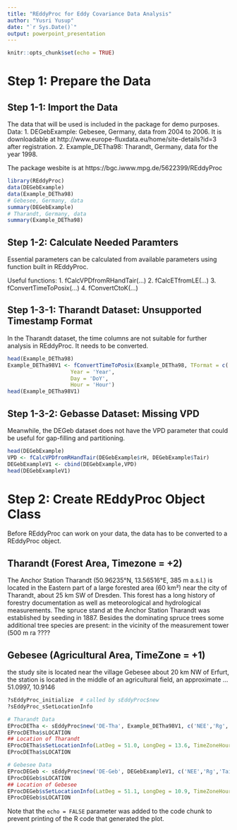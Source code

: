 ```yaml
---
title: "REddyProc for Eddy Covariance Data Analysis"
author: "Yusri Yusup"
date: "`r Sys.Date()`"
output: powerpoint_presentation
---
```


```r
knitr::opts_chunk$set(echo = TRUE)
```

# Step 1: Prepare the Data
## Step 1-1: Import the Data

The data that will be used is included in the package for demo purposes.
Data:
1. DEGebExample: Gebesee, Germany, data from 2004 to 2006. It is downloadable at http://www.europe-fluxdata.eu/home/site-details?id=3 after registration.
2. Example_DETha98: Tharandt, Germany, data for the year 1998. 

The package wesbite is at https://bgc.iwww.mpg.de/5622399/REddyProc
```r

library(REddyProc)
data(DEGebExample)
data(Example_DETha98)
# Gebesee, Germany, data 
summary(DEGebExample)
# Tharandt, Germany, data
summary(Example_DETha98)

```
## Step 1-2: Calculate Needed Paramters

Essential parameters can be calculated from available parameters using function
built in REddyProc.

Useful functions:
1. fCalcVPDfromRHandTair(...)
2. fCalcETfromLE(...) 
3. fConvertTimeToPosix(...)
4. fConvertCtoK(...)

## Step 1-3-1: Tharandt Dataset: Unsupported Timestamp Format
In the Tharandt dataset, the time columns are not suitable for further analysis
in REddyProc. It needs to be converted.

```r
head(Example_DETha98)
Example_DETha98V1 <- fConvertTimeToPosix(Example_DETha98, TFormat = c('YDH'),
                    Year = 'Year',
                    Day = 'DoY', 
                    Hour = 'Hour')
head(Example_DETha98V1)
```
## Step 1-3-2: Gebasse Dataset: Missing VPD

Meanwhile, the DEGeb dataset does not have the VPD parameter that could be 
useful for gap-filling and partitioning.

```r
head(DEGebExample)
VPD <- fCalcVPDfromRHandTair(DEGebExample$rH, DEGebExample$Tair)
DEGebExampleV1 <- cbind(DEGebExample,VPD)
head(DEGebExampleV1)
```
# Step 2: Create REddyProc Object Class

Before REddyProc can work on your data, the data has to be converted to a REddyProc object.

## Tharandt (Forest Area, Timezone = +2)
The Anchor Station Tharandt (50.96235°N, 13.56516°E, 385 m a.s.l.) is located in the Eastern part of a large forested area (60 km²) near the city of Tharandt, about 25 km SW of Dresden. This forest has a long history of forestry documentation as well as meteorological and hydrological measurements. The spruce stand at the Anchor Station Tharandt was established by seeding in 1887. Besides the dominating spruce trees some additional tree species are present: in the vicinity of the measurement tower (500 m ra ????

## Gebesee (Agricultural Area, TimeZone = +1)
the study site is located near the village Gebesee about 20 km NW of Erfurt, the station is located in the middle of an agricultural field, an approximate ...51.0997, 10.9146
```r
?sEddyProc_initialize  # called by sEddyProc$new
?sEddyProc_sSetLocationInfo

# Tharandt Data
EProcDETha <- sEddyProc$new('DE-Tha', Example_DETha98V1, c('NEE','Rg','Tair','VPD','Ustar'))
EProcDETha$sLOCATION
## Location of Tharandt
EProcDETha$sSetLocationInfo(LatDeg = 51.0, LongDeg = 13.6, TimeZoneHour = 2)
EProcDETha$sLOCATION

# Gebesee Data
EProcDEGeb <- sEddyProc$new('DE-Geb', DEGebExampleV1, c('NEE','Rg','Tair','VPD','Ustar'))
EProcDEGeb$sLOCATION
## Location of Gebesee
EProcDEGeb$sSetLocationInfo(LatDeg = 51.1, LongDeg = 10.9, TimeZoneHour = 1)  
EProcDEGeb$sLOCATION

```



Note that the `echo = FALSE` parameter was added to the code chunk to prevent printing of the R code that generated the plot.
